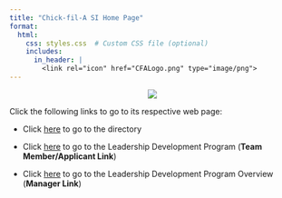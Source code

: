```yaml
---
title: "Chick-fil-A SI Home Page"
format:
  html:
    css: styles.css  # Custom CSS file (optional)
    includes:
      in_header: |
        <link rel="icon" href="CFALogo.png" type="image/png"> 
---
```


<div style="text-align: center;">

![](https://image-handler.workstream.is/fit-in/512x512/production/uploads/brand/logo/25456/b5e811b29339f2735850dbe36c96462b.png)
</div>

Click the following links to go to its respective web page: 

- Click [here](https://cfasi.github.io/cfasimain/directory.html) to go to the directory

- Click [here](https://cfasi.github.io/cfasimain/Development_Program.html) to go to the Leadership Development Program (**Team Member/Applicant Link**)

- Click [here](https://cfasi.github.io/cfasimain/program_links.html#leader-development-program-links) to go to the Leadership Development Program Overview (**Manager Link**)






